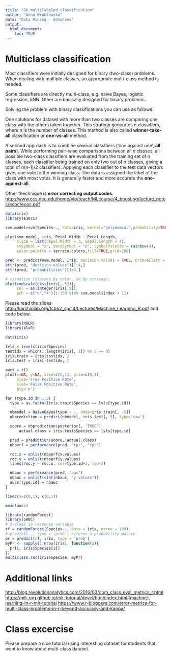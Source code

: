 ```yaml
---
title: "06_multilabeled_classification"
author: "Anna Wróblewska"
date: "Data Mining - Advances"
output: 
  html_document:
    toc: TRUE
---
```


# Multiclass classification
Most classifiers were initially designed for binary (two-class) problems. When dealing with multiple classes, an appropriate multi-class method is needed.

Some classifiers are directly multi-class, e.g. naive Bayes, logistic regression, kNN. Other are basically designed for binary problems.

Solving the problem with binary classifications you can use as follows.

One solutions for dataset with more than two classes are comparing one class with the others taken together. This strategy generates n classifiers, where n is the number of classes. This method is also called **winner-take-all** classification or **one-vs-all** method. 

A second approach is to combine several classifiers (‘one against one’, **all pairs**). While performing pair-wise comparisons between all n classes, all possible two-class classifiers are evaluated from the training set of n classes, each classifier being trained on only two out of n classes, giving a total of n(n-1)/2 classifiers. Applying each classifier to the test data vectors gives one vote to the winning class. The data is assigned the label of the class with most votes. It is generally faster and more accurate the **one-against-all**.

Other thechnique is **error correcting output codes**. <http://www.ccs.neu.edu/home/vip/teach/MLcourse/4_boosting/lecture_notes/ecoc/ecoc.pdf>

```r
data(iris)
library(e1071)

svm.model=svm(Species~., data=iris, kernel="polynomial",probability=TRUE)

plot(svm.model, iris, Petal.Width ~ Petal.Length,
     slice = list(Sepal.Width = 3, Sepal.Length = 4),
     svSymbol = "x", dataSymbol = "o", symbolPalette = rainbow(4),
     color.palette = terrain.colors,fill=TRUE,grid=200)

pred <- predict(svm.model, iris, decision.values = TRUE, probability = TRUE)
attr(pred, "decision.values")[1:4,]
attr(pred, "probabilities")[1:4,]

# visualize (classes by color, SV by crosses):
plot(cmdscale(dist(iris[,-5])),
     col = as.integer(iris[,5]),
     pch = c("o","+")[1:150 %in% svm.model$index + 1])

```
Please read the slides <http://karchinlab.org/fcbb2_spr14/Lectures/Machine_Learning_R.pdf> and code below.
```r
library(ROCR)
library(klaR)

data(iris)

lvls = levels(iris$Species)
testidx = which(1:length(iris[, 1]) %% 5 == 0) 
iris.train = iris[testidx, ]
iris.test = iris[-testidx, ]

aucs = c()
plot(x=NA, y=NA, xlim=c(0,1), ylim=c(0,1),
     ylab='True Positive Rate',
     xlab='False Positive Rate',
     bty='n')

for (type.id in 1:3) {
  type = as.factor(iris.train$Species == lvls[type.id])

  nbmodel = NaiveBayes(type ~ ., data=iris.train[, -5])
  nbprediction = predict(nbmodel, iris.test[,-5], type='raw')

  score = nbprediction$posterior[, 'TRUE']
      actual.class = iris.test$Species == lvls[type.id]

  pred = prediction(score, actual.class)
  nbperf = performance(pred, "tpr", "fpr")

  roc.x = unlist(nbperf@x.values)
  roc.y = unlist(nbperf@y.values)
  lines(roc.y ~ roc.x, col=type.id+1, lwd=2)

  nbauc = performance(pred, "auc")
  nbauc = unlist(slot(nbauc, "y.values"))
  aucs[type.id] = nbauc
}

lines(x=c(0,1), c(0,1))

mean(aucs)
```

```r
library(randomForest)
library(pROC)
# 3-class in response variable
rf = randomForest(Species~., data = iris, ntree = 100)
# predict(.., type = 'prob') returns a probability matrix
pr = predict(rf, iris, type = 'prob')
myPr <- sapply(1:nrow(iris), function(i){
  pr[i, iris$Species[i]]
})
multiclass.roc(iris$Species, myPr)
```

# Additional links
<http://blog.revolutionanalytics.com/2016/03/com_class_eval_metrics_r.html>
<https://mlr-org.github.io/mlr-tutorial/devel/html/index.html#machine-learning-in-r-mlr-tutorial>
<https://www.r-bloggers.com/error-metrics-for-multi-class-problems-in-r-beyond-accuracy-and-kappa/>

# Class excercise

Please prepare a nice tutorial using interesting dataset for students that want to know about multi-class dataset.
